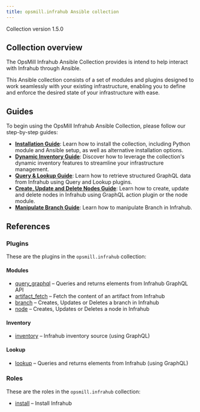 ```yaml
---
title: opsmill.infrahub Ansible collection
---
```


Collection version 1.5.0

## Collection overview

The OpsMill Infrahub Ansible Collection provides is intend to help interact with Infrahub through Ansible.

This Ansible collection consists of a set of modules and plugins designed to work seamlessly with your existing infrastructure, enabling you to define and enforce the desired state of your infrastructure with ease.

## Guides

To begin using the OpsMill Infrahub Ansible Collection, please follow our step-by-step guides:

* **[Installation Guide](./guides/installation.mdx)**: Learn how to install the collection, including Python module and Ansible setup, as well as alternative installation options.
* **[Dynamic Inventory Guide](./guides/dynamic-inventory.mdx)**: Discover how to leverage the collection's dynamic inventory features to streamline your infrastructure management.
* **[Query & Lookup Guide](./guides/query-and-lookup.mdx)**: Learn how to retrieve structured GraphQL data from Infrahub using Query and Lookup plugins.
* **[Create, Update and Delete Nodes Guide](./guides/node.mdx)**: Learn how to create, update and delete nodes in Infrahub using GraphQL action plugin or the node module.
* **[Manipulate Branch Guide](./guides/branch.mdx)**: Learn how to manipulate Branch in Infrahub.

## References

### Plugins

These are the plugins in the `opsmill.infrahub` collection:

#### Modules

<!-- vale off -->

* [query_graphql](./references/plugins/query_graphql_module.mdx) – Queries and returns elements from Infrahub GraphQL API
* [artifact_fetch](./references/plugins/artifact_fetch_module.mdx) – Fetch the content of an artifact from Infrahub
* [branch](./references/plugins/branch_module.mdx) – Creates, Updates or Deletes a branch in Infrahub
* [node](./references/plugins/node_module.mdx) – Creates, Updates or Deletes a node in Infrahub

<!-- vale on -->

#### Inventory

* [inventory](./references/plugins/inventory_inventory.mdx) – Infrahub inventory source (using GraphQL)

#### Lookup

* [lookup](./references/plugins/lookup_lookup.mdx) – Queries and returns elements from Infrahub (using GraphQL)

### Roles

These are the roles in the `opsmill.infrahub` collection:

* [install](./references/roles/install.mdx) – Install Infrahub